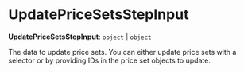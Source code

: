 
# UpdatePriceSetsStepInput

 **UpdatePriceSetsStepInput**: `object` \| `object`

The data to update price sets. You can either update price sets with a selector
or by providing IDs in the price set objects to update.
